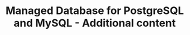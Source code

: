 ---
title: Managed Database for PostgreSQL and MySQL - Additional content
description: Detailed additional content for Scaleway Managed Databases for PostgreSQL and MySQL.
---